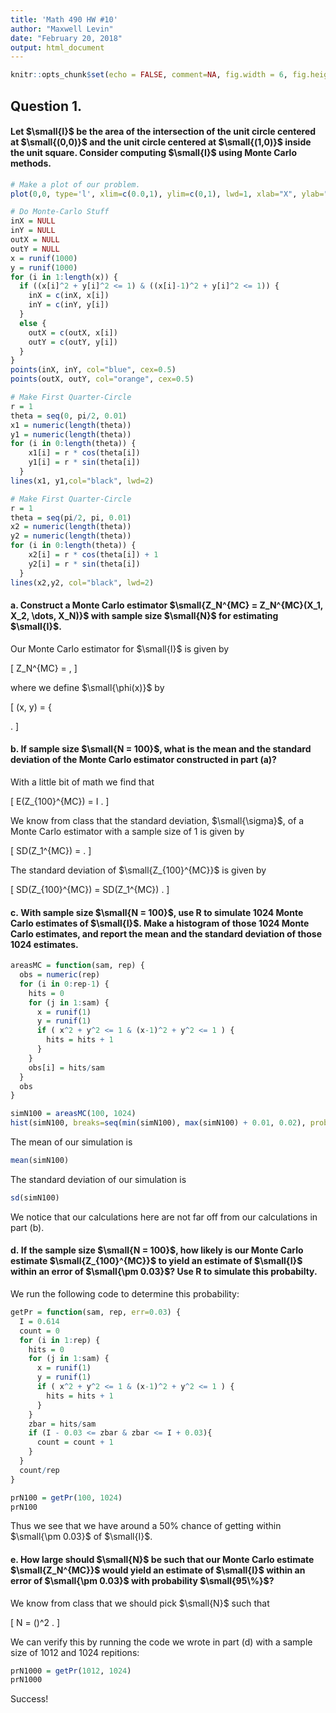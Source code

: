 ```yaml
---
title: 'Math 490 HW #10'
author: "Maxwell Levin"
date: "February 20, 2018"
output: html_document
---
```


```r
knitr::opts_chunk$set(echo = FALSE, comment=NA, fig.width = 6, fig.height = 6, fig.align = "center")
```


## Question 1.

#### Let $\small{I}$ be the area of the intersection of the unit circle centered at $\small{(0,0)}$ and the unit circle centered at $\small{(1,0)}$ inside the unit square. Consider computing $\small{I}$ using Monte Carlo methods.


```r
# Make a plot of our problem.
plot(0,0, type='l', xlim=c(0.0,1), ylim=c(0,1), lwd=1, xlab="X", ylab="Y")

# Do Monte-Carlo Stuff
inX = NULL
inY = NULL
outX = NULL
outY = NULL
x = runif(1000)
y = runif(1000)
for (i in 1:length(x)) {
  if ((x[i]^2 + y[i]^2 <= 1) & ((x[i]-1)^2 + y[i]^2 <= 1)) {
    inX = c(inX, x[i])
    inY = c(inY, y[i])
  } 
  else {
    outX = c(outX, x[i])
    outY = c(outY, y[i])
  }
}
points(inX, inY, col="blue", cex=0.5)
points(outX, outY, col="orange", cex=0.5)

# Make First Quarter-Circle
r = 1
theta = seq(0, pi/2, 0.01)
x1 = numeric(length(theta))
y1 = numeric(length(theta))
for (i in 0:length(theta)) {
    x1[i] = r * cos(theta[i])
    y1[i] = r * sin(theta[i])
  }
lines(x1, y1,col="black", lwd=2)

# Make First Quarter-Circle
r = 1
theta = seq(pi/2, pi, 0.01)
x2 = numeric(length(theta))
y2 = numeric(length(theta))
for (i in 0:length(theta)) {
    x2[i] = r * cos(theta[i]) + 1
    y2[i] = r * sin(theta[i])
  }
lines(x2,y2, col="black", lwd=2)
```


#### a. Construct a Monte Carlo estimator $\small{Z_N^{MC} = Z_N^{MC}(X_1, X_2, \dots, X_N)}$ with sample size $\small{N}$ for estimating $\small{I}$.

Our Monte Carlo estimator for $\small{I}$ is given by

\[
  Z_N^{MC} = \frac{\phi(x_1, y_1) + \phi(x_2, y_2) + \dots + \phi(x_N, y_N)}{N},
\]

where we define $\small{\phi(x)}$ by

\[
\phi(x, y) =    \left\{
\begin{array}{ll}
      1 &  \text{if } 0 \leq x^2 + y^2 \leq 1 \text{ and } 0 \leq (x - 1)^2 + y^2 \leq 1; \\
      0 & \text{otherwise.} \\
\end{array} 
\right. \]


#### b. If sample size $\small{N = 100}$, what is the mean and the standard deviation of the Monte Carlo estimator constructed in part (a)?


With a little bit of math we find that 

\[
  E(Z_{100}^{MC}) = I \approx 0.614.
\]

We know from class that the standard deviation, $\small{\sigma}$, of a Monte Carlo estimator with a sample size of 1 is given by

\[
  SD(Z_1^{MC}) = \sqrt{I(1-I)} \approx 0.487.
\]

The standard deviation of $\small{Z_{100}^{MC}}$ is given by

\[
  SD(Z_{100}^{MC}) = \frac{1}{10}SD(Z_1^{MC}) \approx 0.0487.
\]




#### c. With sample size $\small{N = 100}$, use R to simulate 1024 Monte Carlo estimates of $\small{I}$. Make a histogram of those 1024 Monte Carlo estimates, and report the mean and the standard deviation of those 1024 estimates.

```r
areasMC = function(sam, rep) {
  obs = numeric(rep)
  for (i in 0:rep-1) {
    hits = 0
    for (j in 1:sam) {
      x = runif(1)
      y = runif(1)
      if ( x^2 + y^2 <= 1 & (x-1)^2 + y^2 <= 1 ) {
        hits = hits + 1
      }
    }
    obs[i] = hits/sam
  }
  obs
}

simN100 = areasMC(100, 1024)
hist(simN100, breaks=seq(min(simN100), max(simN100) + 0.01, 0.02), prob=T)
```

The mean of our simulation is
```r
mean(simN100)
```

The standard deviation of our simulation is
```r
sd(simN100)
```

We notice that our calculations here are not far off from our calculations in part (b).


#### d. If the sample size $\small{N = 100}$, how likely is our Monte Carlo estimate $\small{Z_{100}^{MC}}$ to yield an estimate of $\small{I}$ within an error of $\small{\pm 0.03}$? Use R to simulate this probabilty. 

We run the following code to determine this probability:
```r
getPr = function(sam, rep, err=0.03) {
  I = 0.614
  count = 0
  for (i in 1:rep) {
    hits = 0
    for (j in 1:sam) {
      x = runif(1)
      y = runif(1)
      if ( x^2 + y^2 <= 1 & (x-1)^2 + y^2 <= 1 ) {
        hits = hits + 1
      }
    }
    zbar = hits/sam
    if (I - 0.03 <= zbar & zbar <= I + 0.03){
      count = count + 1
    }
  }
  count/rep
}

prN100 = getPr(100, 1024)
prN100
```

Thus we see that we have around a 50% chance of getting within $\small{\pm 0.03}$ of $\small{I}$.

#### e. How large should $\small{N}$ be such that our Monte Carlo estimate $\small{Z_N^{MC}}$ would yield an estimate of $\small{I}$ within an error of $\small{\pm 0.03}$ with probability $\small{95\%}$?

We know from class that we should pick $\small{N}$ such that

\[
  N = \left(\frac{1.96\sigma}{0.03}\right)^2 \approx 1012.
\]

We can verify this by running the code we wrote in part (d) with a sample size of 1012 and 1024 repitions:

```r
prN1000 = getPr(1012, 1024)
prN1000
```

Success!



